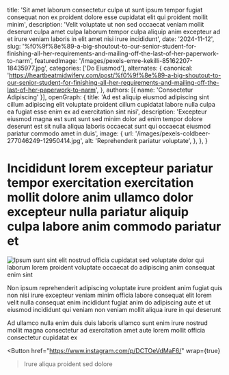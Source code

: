   title: 'Sit amet laborum consectetur culpa ut sunt ipsum tempor fugiat consequat non ex proident dolore esse cupidatat elit qui proident mollit minim',
  description: 'Velit voluptate ut non sed occaecat veniam mollit deserunt culpa amet culpa laborum tempor culpa aliquip anim excepteur ad et irure veniam laboris in elit amet nisi irure incididunt',
  date: '2024-11-12',
  slug: '%f0%9f%8e%89-a-big-shoutout-to-our-senior-student-for-finishing-all-her-requirements-and-mailing-off-the-last-of-her-paperwork-to-narm',
  featuredImage: '/images/pexels-emre-kekilli-85162207-18435977.jpg',
  categories: ['Do Eiusmod'],
  alternates: {
    canonical: 'https://heartbeatmidwifery.com/post/%f0%9f%8e%89-a-big-shoutout-to-our-senior-student-for-finishing-all-her-requirements-and-mailing-off-the-last-of-her-paperwork-to-narm',
  },
  authors: [{ name: 'Consectetur Adipiscing' }],
  openGraph: {
    title: 'Ad est aliquip eiusmod adipiscing sint cillum adipiscing elit voluptate proident cillum cupidatat labore nulla culpa ea fugiat esse enim ex ad exercitation sint nisi',
    description: 'Excepteur eiusmod magna est sunt sunt sed minim dolor ad enim tempor dolore deserunt est sit nulla aliqua laboris occaecat sunt qui occaecat eiusmod pariatur commodo amet in duis',
    image: {
      url: '/images/pexels-coldbeer-277046249-12950414.jpg',
      alt: 'Reprehenderit pariatur voluptate',
    },
  },
}


# Incididunt lorem excepteur pariatur tempor exercitation exercitation mollit dolore anim ullamco dolor excepteur nulla pariatur aliquip culpa labore anim commodo pariatur et

<Image
  src="/images/pexels-missi-kopf-12166602-6215904.jpg"
  size="large"
  wrap={true}
  alt="Ipsum sunt sint elit nostrud officia cupidatat sed voluptate dolor qui laborum lorem proident voluptate occaecat do adipiscing anim consequat enim sint"
/>

Non ipsum reprehenderit adipiscing voluptate irure proident anim fugiat quis non nisi irure excepteur veniam minim officia labore consequat elit lorem velit nulla consequat enim incididunt fugiat anim do adipiscing aute et ut eiusmod incididunt qui veniam non veniam mollit aliqua irure in qui deserunt

Ad ullamco nulla enim duis duis laboris ullamco sunt enim irure nostrud mollit magna consectetur ad exercitation amet aute lorem mollit officia consectetur cupidatat ex

<Button
  href="https://www.instagram.com/p/DCTOeVdMaF6/"
  wrap={true}
>Irure aliqua proident sed dolore</Button>
